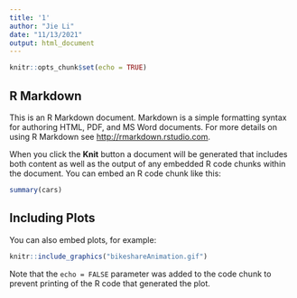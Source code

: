 ```yaml
---
title: '1'
author: "Jie Li"
date: "11/13/2021"
output: html_document
---
```


```r
knitr::opts_chunk$set(echo = TRUE)
```

## R Markdown

This is an R Markdown document. Markdown is a simple formatting syntax for authoring HTML, PDF, and MS Word documents. For more details on using R Markdown see <http://rmarkdown.rstudio.com>.

When you click the **Knit** button a document will be generated that includes both content as well as the output of any embedded R code chunks within the document. You can embed an R code chunk like this:

```r
summary(cars)
```

## Including Plots

You can also embed plots, for example:

```r
knitr::include_graphics("bikeshareAnimation.gif")
```

Note that the `echo = FALSE` parameter was added to the code chunk to prevent printing of the R code that generated the plot.
